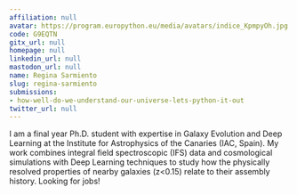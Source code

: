 ```yaml
---
affiliation: null
avatar: https://program.europython.eu/media/avatars/indice_KpmpyOh.jpg
code: G9EQTN
gitx_url: null
homepage: null
linkedin_url: null
mastodon_url: null
name: Regina Sarmiento
slug: regina-sarmiento
submissions:
- how-well-do-we-understand-our-universe-lets-python-it-out
twitter_url: null
---
```


I am a final year Ph.D. student with expertise in Galaxy Evolution and Deep Learning at the Institute for Astrophysics of the Canaries (IAC, Spain). My work combines integral field spectroscopic (IFS) data and cosmological simulations with Deep Learning techniques to study how the physically resolved properties of nearby galaxies (z<0.15) relate to their assembly history. Looking for jobs!